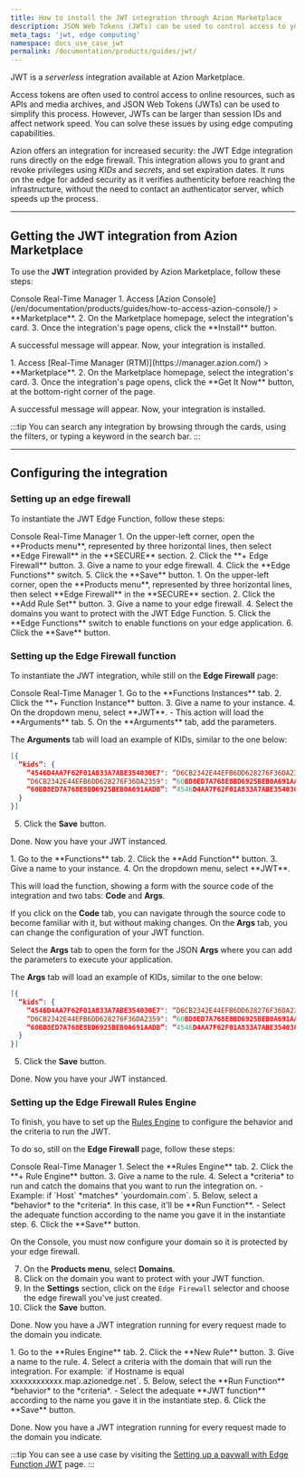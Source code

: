 ```yaml
---
title: How to install the JWT integration through Azion Marketplace
description: JSON Web Tokens (JWTs) can be used to control access to your online resources.
meta_tags: 'jwt, edge computing'
namespace: docs_use_case_jwt
permalink: /documentation/products/guides/jwt/
---
```



<InterfaceNote />

JWT is a *serverless* integration available at Azion Marketplace.

Access tokens are often used to control access to online resources, such as APIs and media archives, and JSON Web Tokens (JWTs) can be used to simplify this process. However, JWTs can be larger than session IDs and affect network speed. You can solve these issues by using edge computing capabilities. 

Azion offers an integration for increased security: the JWT Edge integration runs directly on the edge firewall. This integration allows you to grant and revoke privileges using *KIDs* and *secrets*, and set expiration dates. It runs on the edge for added security as it verifies authenticity before reaching the infrastructure, without the need to contact an authenticator server, which speeds up the process.

---

## Getting the JWT integration from Azion Marketplace

To use the **JWT** integration provided by Azion Marketplace, follow these steps:

<Tabs client:visible>
    <Fragment slot="tab.console">Console</Fragment>
    <Fragment slot="tab.rtm">Real-Time Manager</Fragment>

<Fragment slot="panel.console">
1. Access [Azion Console](/en/documentation/products/guides/how-to-access-azion-console/) > **Marketplace**.
2. On the Marketplace homepage, select the integration's card.
3. Once the integration's page opens, click the **Install** button.

A successful message will appear. Now, your integration is installed.
</Fragment>

<Fragment slot="panel.rtm">
1. Access [Real-Time Manager (RTM)](https://manager.azion.com/) > **Marketplace**.
2. On the Marketplace homepage, select the integration's card.
3. Once the integration's page opens, click the **Get It Now** button, at the bottom-right corner of the page.

A successful message will appear. Now, your integration is installed.
</Fragment>

</Tabs>

:::tip
You can search any integration by browsing through the cards, using the filters, or typing a keyword in the search bar.
:::

---

## Configuring the integration

### Setting up an edge firewall

To instantiate the JWT Edge Function, follow these steps:

<Tabs client:visible>
    <Fragment slot="tab.console">Console</Fragment>
    <Fragment slot="tab.rtm">Real-Time Manager</Fragment>

<Fragment slot="panel.console">
1. On the upper-left corner, open the **Products menu**, represented by three horizontal lines, then select **Edge Firewall** in the **SECURE** section.
2. Click the **+ Edge Firewall** button.
3. Give a name to your edge firewall.
4. Click the **Edge Functions** switch.
5. Click the **Save** button.
</Fragment>

<Fragment slot="panel.rtm">
1. On the upper-left corner, open the **Products menu**, represented by three horizontal lines, then select **Edge Firewall** in the **SECURE** section.
2. Click the **Add Rule Set** button.
3. Give a name to your edge firewall.
4. Select the domains you want to protect with the JWT Edge Function.
5. Click the **Edge Functions** switch to enable functions on your edge application.
6. Click the **Save** button.
</Fragment>

</Tabs>

### Setting up the Edge Firewall function

To instantiate the JWT integration, while still on the **Edge Firewall** page:

<Tabs client:visible>
    <Fragment slot="tab.console">Console</Fragment>
    <Fragment slot="tab.rtm">Real-Time Manager</Fragment>

<Fragment slot="panel.console">
1. Go to the **Functions Instances** tab.
2. Click the **+ Function Instance** button.
3. Give a name to your instance.
4. On the dropdown menu, select **JWT**.
  - This action will load the **Arguments** tab.
5. On the **Arguments** tab, add the parameters.

The **Arguments** tab will load an example of KIDs, similar to the one below:

```json
[{
  “kids”: {
    “4546D4AA7F62F01A833A7ABE354030E7": “D6CB2342E44EFB6DD628276F36DA2359”,
    “D6CB2342E44EFB6DD628276F36DA2359": “60BD8ED7A768E8BD6925BEB0A691AADB”,
    “60BD8ED7A768E8BD6925BEB0A691AADB”: “4546D4AA7F62F01A833A7ABE354030E7”
  }
}]
```

5. Click the **Save** button.

Done. Now you have your JWT instanced. 
</Fragment>

<Fragment slot="panel.rtm">
1. Go to the **Functions** tab.
2. Click the **Add Function** button.
3. Give a name to your instance.
4. On the dropdown menu, select **JWT**.

This will load the function, showing a form with the source code of the integration and two tabs: **Code** and **Args**.

If you click on the **Code** tab, you can navigate through the source code to become familiar with it, but without making changes. On the **Args** tab, you can change the configuration of your JWT function.

Select the **Args** tab to open the form for the JSON **Args** where you can add the parameters to execute your application.

The **Args** tab will load an example of KIDs, similar to the one below:

```json
[{
  “kids”: {
    “4546D4AA7F62F01A833A7ABE354030E7": “D6CB2342E44EFB6DD628276F36DA2359”,
    “D6CB2342E44EFB6DD628276F36DA2359": “60BD8ED7A768E8BD6925BEB0A691AADB”,
    “60BD8ED7A768E8BD6925BEB0A691AADB”: “4546D4AA7F62F01A833A7ABE354030E7”
  }
}]
```

5. Click the **Save** button.

Done. Now you have your JWT instanced. 
</Fragment>

</Tabs>

### Setting up the Edge Firewall Rules Engine

To finish, you have to set up the [Rules Engine](/en/documentation/products/secure/edge-firewall/rules-engine/) to configure the behavior and the criteria to run the JWT.

To do so, still on the **Edge Firewall** page, follow these steps:

<Tabs client:visible>
    <Fragment slot="tab.console">Console</Fragment>
    <Fragment slot="tab.rtm">Real-Time Manager</Fragment>

<Fragment slot="panel.console">
1. Select the **Rules Engine** tab.
2. Click the **+ Rule Engine** button.
3. Give a name to the rule.
4. Select a *criteria* to run and catch the domains that you want to run the integration on.
  - Example: if `Host` *matches* `yourdomain.com`.
5. Below, select a *behavior* to the *criteria*. In this case, it'll be **Run Function**. 
    - Select the adequate function according to the name you gave it in the instantiate step.
6. Click the **Save** button.

On the Console, you must now configure your domain so it is protected by your edge firewall.

7. On the **Products menu**, select **Domains**.
8. Click on the domain you want to protect with your JWT function.
9. In the **Settings** section, click on the `Edge Firewall` selector and choose the edge firewall you've just created.
10. Click the **Save** button.

Done. Now you have a JWT integration running for every request made to the domain you indicate.
</Fragment>

<Fragment slot="panel.rtm">
1. Go to the **Rules Engine** tab.
2. Click the **New Rule** button.
3. Give a name to the rule.
4. Select a criteria with the domain that will run the integration. For example: `if Hostname is equal xxxxxxxxxxxx.map.azionedge.net`.
5. Below, select the **Run Function** *behavior* to the *criteria*.
    - Select the adequate **JWT function** according to the name you gave it in the instantiate step.
6. Click the **Save** button.

Done. Now you have a JWT integration running for every request made to the domain you indicate.
</Fragment>

</Tabs>

:::tip
You can see a use case by visiting the [Setting up a paywall with Edge Function JWT](/en/documentation/products/guides/paywall-edge-function-jwt/) page.
:::
